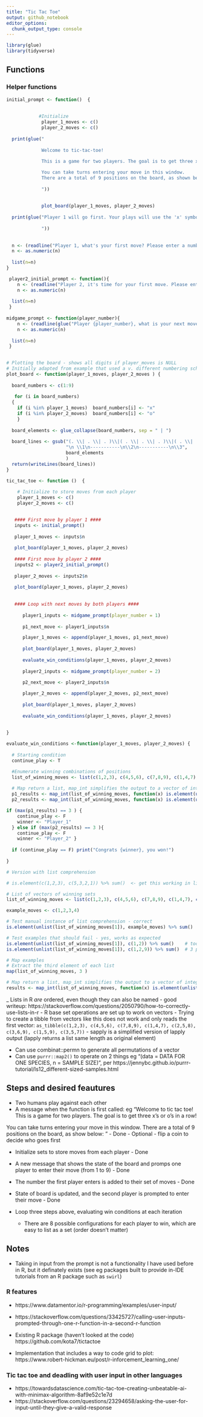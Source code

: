 ```yaml
---
title: "Tic Tac Toe"
output: github_notebook
editor_options: 
  chunk_output_type: console
---
```


```r
library(glue)
library(tidyverse)
```


## Functions

### Helper functions
```r

initial_prompt <- function()  {
  
      
            #Initialize
             player_1_moves <- c()
             player_2_moves <- c()
  
  print(glue("
                                                                     
             Welcome to tic-tac-toe!
             
             This is a game for two players. The goal is to get three x's or o's in a row on the board!

             You can take turns entering your move in this window. 
             There are a total of 9 positions on the board, as shown below:
             
             ")) 
        
                
             plot_board(player_1_moves, player_2_moves)
                        
  print(glue("Player 1 will go first. Your plays will use the 'x' symbol. Player 2 is 'o'.
             
             "))
                     
  
  n <- (readline("Player 1, what's your first move? Please enter a number from 1-9: "))
  n <- as.numeric(n)
  
  list(n=n)
}

 player2_initial_prompt <- function(){
    n <- (readline("Player 2, it's time for your first move. Please enter a number from 1-9: "))
    n <- as.numeric(n)
  
  list(n=n)
 }
 
midgame_prompt <- function(player_number){
    n <- (readline(glue("Player {player_number}, what is your next move? Please enter a number from 1-9: ")))
    n <- as.numeric(n)
  
  list(n=n)
 }
 
```

```r
# Plotting the board - shows all digits if player_moves is NULL 
# Initially adapted from example that used a v. different numbering scheme https://www.robert-hickman.eu/post/r-inforcement_learning_one/
plot_board <- function(player_1_moves, player_2_moves ) {
  
  board_numbers <- c(1:9)
  
   for (i in board_numbers)
  {
    if (i %in% player_1_moves)  board_numbers[i] <- "x"
    if (i %in% player_2_moves)  board_numbers[i] <- "o"
    }
  
  board_elements <- glue_collapse(board_numbers, sep = " | ")
 
  board_lines <- gsub("(. \\| . \\| . )\\|( . \\| . \\| . )\\|( . \\| . \\| .)", 
                      "\n \\1\n-----------\n\\2\n-----------\n\\3",
                      board_elements
                      )
  return(writeLines(board_lines))
}
```

 
```r

tic_tac_toe <- function ()  {
  
    # Initialize to store moves from each player
    player_1_moves <- c()
    player_2_moves <- c()
  

   #### First move by player 1 ####
   inputs <- initial_prompt()
  
   player_1_moves <- inputs$n
   
   plot_board(player_1_moves, player_2_moves)
   
   #### First move by player 2 ####
   inputs2 <- player2_initial_prompt()
   
   player_2_moves <- inputs2$n
   
   plot_board(player_1_moves, player_2_moves)
   
   
   #### Loop with next moves by both players ####
     
      player1_inputs <- midgame_prompt(player_number = 1)
   
      p1_next_move <- player1_inputs$n

      player_1_moves <- append(player_1_moves, p1_next_move)
   
      plot_board(player_1_moves, player_2_moves)
   
      evaluate_win_conditions(player_1_moves, player_2_moves) 
      
      player2_inputs <- midgame_prompt(player_number = 2)
   
      p2_next_move <- player2_inputs$n

      player_2_moves <- append(player_2_moves, p2_next_move)
   
      plot_board(player_1_moves, player_2_moves)
   
      evaluate_win_conditions(player_1_moves, player_2_moves)
    
   
}
```


```r
evaluate_win_conditions <-function(player_1_moves, player_2_moves) {
  
  # Starting condition
  continue_play <- T

  #Enumerate winning combinations of positions
  list_of_winning_moves <- list(c(1,2,3), c(4,5,6), c(7,8,9), c(1,4,7), c(2,5,8), c(3,6,9), c(1,5,9), c(3,5,7))
  
  # Map return a list, map_int simplifies the output to a vector of integers
  p1_results <- map_int(list_of_winning_moves, function(x) is.element(unlist(x), player_1_moves) %>% sum() )  
  p2_results <- map_int(list_of_winning_moves, function(x) is.element(unlist(x), player_2_moves) %>% sum() ) 

if (max(p1_results) == 3 ) {
    continue_play <- F
    winner <- "Player_1" 
  } else if (max(p2_results) == 3 ){ 
    continue_play <- F
    winner <- "Player_2" }
   
  if (continue_play == F) print("Congrats {winner}, you won!") 
  
}
```

```r
# Version with list comprehension

# is.element(c(1,2,3), c(5,3,2,1)) %>% sum()  <- get this working in list comprehension

# List of vectors of winning sets
list_of_winning_moves <- list(c(1,2,3), c(4,5,6), c(7,8,9), c(1,4,7), c(2,5,8), c(3,6,9), c(1,5,9), c(3,5,7))

example_moves <- c(1,2,3,4)

# Test manual instance of list comprehension - correct
is.element(unlist(list_of_winning_moves[1]), example_moves) %>% sum() 

# Test examples that should fail - yes, works as expected
is.element(unlist(list_of_winning_moves[1]), c(1,2)) %>% sum()    # too short
is.element(unlist(list_of_winning_moves[1]), c(1,2,9)) %>% sum()  # 3 plays, but not in right positions

# Map examples
# Extract the third element of each list
map(list_of_winning_moves, 3 ) 

# Map return a list, map_int simplifies the output to a vector of integers
results <- map_int(list_of_winning_moves, function(x) is.element(unlist(x), example_moves) %>% sum() )  


```


_ Lists in R *are * ordered, even though they can also be named - good writeup: https://stackoverflow.com/questions/2050790/how-to-correctly-use-lists-in-r 
- R base set operations are set up to work on vectors
- Trying to create a tibble from vectors like this does not work and only reads the first vector: `as_tibble(c(1,2,3), c(4,5,6), c(7,8,9), c(1,4,7), c(2,5,8), c(3,6,9), c(1,5,9), c(3,5,7))`
- sapply is a simplified version of lapply output (lapply returns a list same length as original element)

- Can use combinat::permn to generate all permutations of a vector
- Can use `purrr::map2()` to operate on 2 things eg "(data = DATA FOR ONE SPECIES, n = SAMPLE SIZE)", per https://jennybc.github.io/purrr-tutorial/ls12_different-sized-samples.html


## Steps and desired feautures

- Two humans play against each other
- A message when the function is first called: eg  "Welcome to tic tac toe! This is a game for two players. The goal is to get three x's or o's in a row!

You can take turns entering your move in this window. There are a total of 9 positions on the board, as show below: 
" - Done
- Optional - flip a coin to decide who goes first

- Initialize sets to store moves from each player - Done

- A new message that shows the state of the board and promps one player to enter their move (from 1 to 9) - Done

- The number the first player enters is added to their set of moves - Done

- State of board is updated, and the second player is prompted to enter their move - Done

- Loop three steps above, evaluating win conditions at each iteration
    - There are 8 possible configurations for each player to win, which are easy to list as a set (order doesn't matter)


## Notes
- Taking in input from the prompt is not a functionality I have used before in R, but it definately exists (see eg packages built to provide in-IDE tutorials from an R package such as `swirl`)

### R features
- https://www.datamentor.io/r-programming/examples/user-input/
- https://stackoverflow.com/questions/33425727/calling-user-inputs-prompted-through-one-r-function-in-a-second-r-function 

- Existing R package (haven't looked at the code) https://github.com/kota7/tictactoe 
- Implementation that includes a way to code  grid to plot: https://www.robert-hickman.eu/post/r-inforcement_learning_one/ 

### Tic tac toe and deadling with user input in other languages
- https://towardsdatascience.com/tic-tac-toe-creating-unbeatable-ai-with-minimax-algorithm-8af9e52c1e7d
- https://stackoverflow.com/questions/23294658/asking-the-user-for-input-until-they-give-a-valid-response

